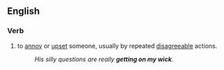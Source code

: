 ==English==

===Verb===
{{infl|en|verb|head=[[get]] [[on]] [[one's]] [[wick]]}}

# {{context|idiom|UK}} to [[annoy]] or [[upset]] someone, usually by repeated [[disagreeable]] actions.
#:''His silly questions are really '''getting on my wick'''.''